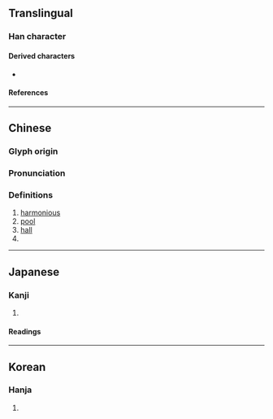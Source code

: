 {{character info}}
==Translingual==

===Han character===
{{Han char|rn=53|rad=广|as=18|sn=21|four=00214|canj=IVUG|ids=⿸广雝}}

====Derived characters====
* {{l|mul|[[𢺠]], [[𡔏]], [[𧖇]]}}

====References====
{{Han ref|kx=0352.190|dkj=09554|dj=0666.020|hdz=20909.010|uh=5EF1}}

----

==Chinese==
{{zh-forms}}

===Glyph origin===
{{Han etym}}

===Pronunciation===
{{zh-pron
|m=yōng
|c=jung1
|mc=y
|oc=y
|cat=
}}

===Definitions===
{{zh-hanzi}}

# [[harmonious]]
# [[pool]]
# [[hall]]
# {{zh-alt-form|壅|to [[obstruct]]}}

----

==Japanese==

===Kanji===
{{ja-kanji|grade=|rs=广18}}

# {{rfdef|ja|sort=广18}}

====Readings====
{{ja-readings
|on=よう
|kun=やわらぐ
}}

----

==Korean==

===Hanja===
{{ko-hanja|hangeul=옹|rv=ong|mr=ong|y=ong}}

# {{rfdef|ko|sort=广18}}